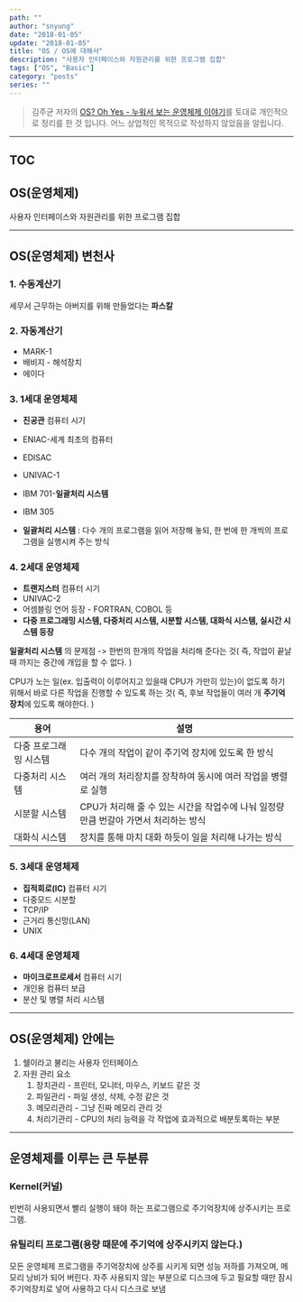 ```yaml
---
path: ""
author: "snyung"
date: "2018-01-05"
update: "2018-01-05"
title: "OS / OS에 대해서"
description: "사용자 인터페이스와 자원관리를 위한 프로그램 집합"
tags: ["OS", "Basic"]
category: "posts"
series: ""
---
```


> 김주균 저자의  [OS? Oh Yes - 누워서 보는 운영체제 이야기](http://www.aladin.co.kr/shop/wproduct.aspx?ItemId=30281937)를 토대로 개인적으로 정리를 한 것 입니다. 어느 상업적인 목적으로 작성하지 않았음을 알립니다.

---

## TOC

## OS(운영체제)

사용자 인터페이스와 자원관리를 위한 프로그램 집합

---

## OS(운영체제) 변천사

### 1. 수동계산기

세무서 근무하는 아버지를 위해 만들었다는 **파스칼**

### 2. 자동계산기

- MARK-1
- 배비지 - 해석장치
- 에이다

### 3. 1세대 운영체제

- **진공관** 컴퓨터 시기
- ENIAC-세계 최초의 컴퓨터
- EDISAC
- UNIVAC-1
- IBM 701-**일괄처리 시스템**
- IBM 305

- **일괄처리 시스템** : 다수 개의 프로그램을 읽어 저장해 놓되, 한 번에 한 개씩의 프로그램을 실행시켜 주는 방식

### 4. 2세대 운영체제

- **트랜지스터** 컴퓨터 시기
- UNIVAC-2
- 어셈블링 언어 등장 - FORTRAN, COBOL 등
- **다중 프로그래밍 시스템, 다중처리 시스템, 시분할 시스템, 대화식 시스템, 실시간 시스템 등장**

**일괄처리 시스템** 의 문제점 -> 한번의 한개의 작업을 처리해 준다는 것( 즉, 작업이 끝날때 까지는 중간에 개입을 할 수 없다. )

CPU가 노는 일(ex. 입출력이 이루어지고 있을때 CPU가 가만히 있는)이 없도록 하기 위해서 바로 다른 작업을 진행할 수 있도록 하는 것( 즉, 후보 작업들이 여러 개 **주기억 장치**에 있도록 해야한다. )

|용어|설명|
|---|---|
|다중 프로그래밍 시스템|다수 개의 작업이 같이 주기억 장치에 있도록 한 방식|
|다중처리 시스템|여러 개의 처리장치를 장착하여 동시에 여러 작업을 병렬로 실행|
|시분할 시스템|CPU가 처리해 줄 수 있는 시간을 작업수에 나눠 일정량만큼 번갈아 가면서 처리하는 방식|
|대화식 시스템|장치를 통해 마치 대화 하듯이 일을 처리해 나가는 방식|

### 5. 3세대 운영체제

- **집적회로(IC)** 컴퓨터 시기
- 다중모드 시분할
- TCP/IP
- 근거리 통신망(LAN)
- UNIX

### 6. 4세대 운영체제

- **마이크로프로세서** 컴퓨터 시기
- 개인용 컴퓨터 보급
- 분산 및 병렬 처리 시스템

---

## OS(운영체제) 안에는

1. 쉘이라고 불리는 사용자 인터페이스
2. 자원 관리 요소
    1. 장치관리 - 프린터, 모니터, 마우스, 키보드 같은 것
    2. 파일관리 - 파일 생성, 삭제, 수정 같은 것
    3. 메모리관리 - 그냥 진짜 메모리 관리 것
    4. 처리기관리 - CPU의 처리 능력을 각 작업에 효과적으로 배분토록하는 부분

---

## 운영체제를 이루는 큰 두분류

### Kernel(커널)

빈번히 사용되면서 빨리 실행이 돼야 하는 프로그램으로 주기억장치에 상주시키는 프로그램.

### 유틸리티 프로그램(용량 때문에 주기억에 상주시키지 않는다.)

모든 운영체제 프로그램을 주기억장치에 상주를 시키게 되면 성능 저하를 가져오며, 메모리 낭비가 되어 버린다.
자주 사용되지 않는 부분으로 디스크에 두고 필요할 때만 잠시 주기억장치로 넣어 사용하고 다시 디스크로 보냄
